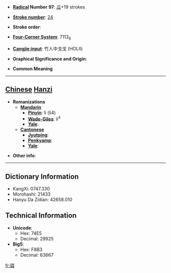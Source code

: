 * '''[[Wiktionary:Chinese radical index| Radical]] Number 97''': [[Wiktionary:Chinese radical index 瓜|瓜]]+19 strokes

* '''[[Wiktionary:Chinese total strokes index|Stroke number]]''': [[Wiktionary:Chinese total strokes index 24|24]]

* '''Stroke order''': 

* '''[[Wiktionary:Chinese four corner index|Four-Corner System]]''': 7113<sub>6</sub>

* '''[[Wiktionary:Chinese Cangjie index|Cangjie input]]''': 竹人中戈戈 (HOLII)

* '''Graphical Significance and Origin''': 

* '''Common Meaning'''

----

== [[Chinese]] [[Hanzi]] ==

* '''Romanizations'''
** '''[[Mandarin]]'''
*** '''[[Pinyin]]''': lì (li4)
*** '''[[Wade-Giles]]''': li<sup>4</sup>
*** '''[[Yale]]''': 
** '''[[Cantonese]]'''
*** '''[[Jyutping]]''':
*** '''[[Penkyamp]]''': 
*** '''[[Yale]]''': 

* '''Other info''': 

----

== Dictionary Information ==

* KangXi: 0747.330
* Morohashi: 21433
* Hanyu Da Zidian: 42658.010

== Technical Information ==

* '''Unicode''':
** Hex: 74E5
** Decimal: 29925
* '''Big5''':
** Hex: F8B3
** Decimal: 63667

[[fr:瓥]]